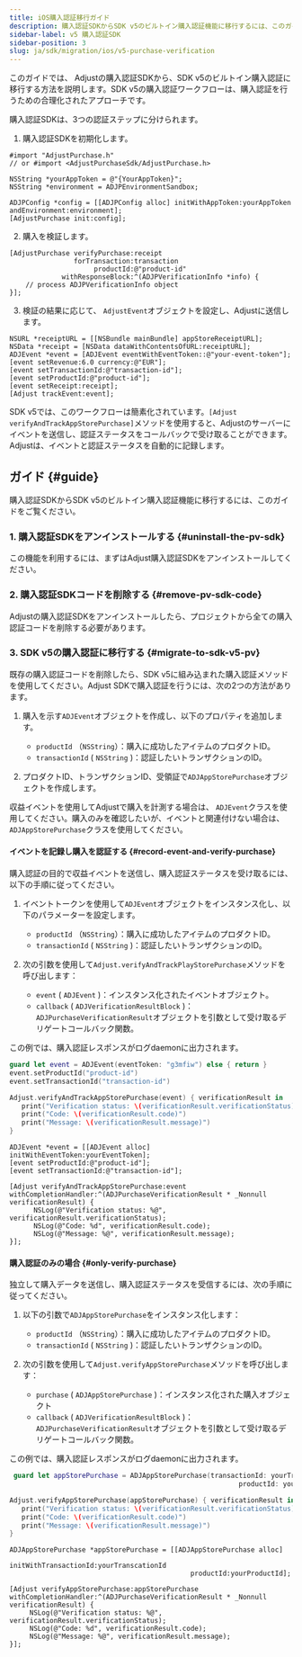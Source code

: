 ```yaml
---
title: iOS購入認証移行ガイド
description: 購入認証SDKからSDK v5のビルトイン購入認証機能に移行するには、このガイドをご覧ください。
sidebar-label: v5 購入認証SDK
sidebar-position: 3
slug: ja/sdk/migration/ios/v5-purchase-verification
---
```


このガイドでは、 Adjustの購入認証SDKから、SDK v5のビルトイン購入認証に移行する方法を説明します。SDK v5の購入認証ワークフローは、購入認証を行うための合理化されたアプローチです。

購入認証SDKは、3つの認証ステップに分けられます。

1. 購入認証SDKを初期化します。

```objc
#import "AdjustPurchase.h"
// or #import <AdjustPurchaseSdk/AdjustPurchase.h>

NSString *yourAppToken = @"{YourAppToken}";
NSString *environment = ADJPEnvironmentSandbox;

ADJPConfig *config = [[ADJPConfig alloc] initWithAppToken:yourAppToken andEnvironment:environment];
[AdjustPurchase init:config];
```

2. 購入を検証します。

```objc
[AdjustPurchase verifyPurchase:receipt
                forTransaction:transaction
                     productId:@"product-id"
             withResponseBlock:^(ADJPVerificationInfo *info) {
    // process ADJPVerificationInfo object
}];
```

3. 検証の結果に応じて、 `AdjustEvent`オブジェクトを設定し、Adjustに送信します。

```objc
NSURL *receiptURL = [[NSBundle mainBundle] appStoreReceiptURL];
NSData *receipt = [NSData dataWithContentsOfURL:receiptURL];
ADJEvent *event = [ADJEvent eventWithEventToken::@"your-event-token"];
[event setRevenue:6.0 currency:@"EUR"];
[event setTransactionId:@"transaction-id"];
[event setProductId:@"product-id"];
[event setReceipt:receipt];
[Adjust trackEvent:event];
```

SDK v5では、このワークフローは簡素化されています。`[Adjust verifyAndTrackAppStorePurchase]`メソッドを使用すると、Adjustのサーバーにイベントを送信し、認証ステータスをコールバックで受け取ることができます。Adjustは、イベントと認証ステータスを自動的に記録します。

## ガイド {#guide}

購入認証SDKからSDK v5のビルトイン購入認証機能に移行するには、このガイドをご覧ください。

### 1\. 購入認証SDKをアンインストールする {#uninstall-the-pv-sdk}

この機能を利用するには、まずはAdjust購入認証SDKをアンインストールしてください。

### 2\. 購入認証SDKコードを削除する {#remove-pv-sdk-code}

Adjustの購入認証SDKをアンインストールしたら、プロジェクトから全ての購入認証コードを削除する必要があります。

### 3\. SDK v5の購入認証に移行する {#migrate-to-sdk-v5-pv}

既存の購入認証コードを削除したら、SDK v5に組み込まれた購入認証メソッドを使用してください。Adjust SDKで購入認証を行うには、次の2つの方法があります。

1. 購入を示す`ADJEvent`オブジェクトを作成し、以下のプロパティを追加します。

   -  `productId` （`NSString`）：購入に成功したアイテムのプロダクトID。
   -  `transactionId` \( `NSString` \)：認証したいトランザクションのID。

2. プロダクトID、トランザクションID、受領証で`ADJAppStorePurchase`オブジェクトを作成します。

<Callout type="tip">

収益イベントを使用してAdjustで購入を計測する場合は、 `ADJEvent`クラスを使用してください。購入のみを確認したいが、イベントと関連付けない場合は、 `ADJAppStorePurchase`クラスを使用してください。

</Callout>

#### イベントを記録し購入を認証する {#record-event-and-verify-purchase}

購入認証の目的で収益イベントを送信し、購入認証ステータスを受け取るには、以下の手順に従ってください。

1. イベントトークンを使用して`ADJEvent`オブジェクトをインスタンス化し、以下のパラメーターを設定します。

   -  `productId` （`NSString`）：購入に成功したアイテムのプロダクトID。
   -  `transactionId` \( `NSString` \)：認証したいトランザクションのID。

2. 次の引数を使用して`Adjust.verifyAndTrackPlayStorePurchase`メソッドを呼び出します：
   -  `event` \( `ADJEvent` \)：インスタンス化されたイベントオブジェクト。
   -  `callback` \( `ADJVerificationResultBlock` \)： `ADJPurchaseVerificationResult`オブジェクトを引数として受け取るデリゲートコールバック関数。

この例では、購入認証レスポンスがログdaemonに出力されます。

<Tabs>
<Tab title="Swift" sync="swift">

```swift
guard let event = ADJEvent(eventToken: "g3mfiw") else { return }
event.setProductId("product-id")
event.setTransactionId("transaction-id")

Adjust.verifyAndTrackAppStorePurchase(event) { verificationResult in
   print("Verification status: \(verificationResult.verificationStatus)")
   print("Code: \(verificationResult.code)")
   print("Message: \(verificationResult.message)")
}
```

</Tab>
<Tab title="Objective-C" sync="objc">

```objc
ADJEvent *event = [[ADJEvent alloc] initWithEventToken:yourEventToken];
[event setProductId:@"product-id"];
[event setTransactionId:@"transaction-id"];

[Adjust verifyAndTrackAppStorePurchase:event withCompletionHandler:^(ADJPurchaseVerificationResult * _Nonnull verificationResult) {
      NSLog(@"Verification status: %@", verificationResult.verificationStatus);
      NSLog(@"Code: %d", verificationResult.code);
      NSLog(@"Message: %@", verificationResult.message);
}];
```

</Tab>
</Tabs>

#### 購入認証のみの場合 {#only-verify-purchase}

独立して購入データを送信し、購入認証ステータスを受信するには、次の手順に従ってください。

1. 以下の引数で`ADJAppStorePurchase`をインスタンス化します：

   -  `productId` （`NSString`）：購入に成功したアイテムのプロダクトID。
   -  `transactionId` \( `NSString` \)：認証したいトランザクションのID。

2. 次の引数を使用して`Adjust.verifyAppStorePurchase`メソッドを呼び出します：
   -  `purchase` \( `ADJAppStorePurchase` \)：インスタンス化された購入オブジェクト
   -  `callback` \( `ADJVerificationResultBlock` \)： `ADJPurchaseVerificationResult`オブジェクトを引数として受け取るデリゲートコールバック関数。

この例では、購入認証レスポンスがログdaemonに出力されます。

<Tabs>
<Tab title="Swift" sync="swift">

```swift
 guard let appStorePurchase = ADJAppStorePurchase(transactionId: yourTransactionId,
                                                         productId: yourProductId) else { return }

Adjust.verifyAppStorePurchase(appStorePurchase) { verificationResult in
   print("Verification status: \(verificationResult.verificationStatus)")
   print("Code: \(verificationResult.code)")
   print("Message: \(verificationResult.message)")
}
```

</Tab>
<Tab title="Objective-C" sync="objc">

```objc
ADJAppStorePurchase *appStorePurchase = [[ADJAppStorePurchase alloc]
                                             initWithTransactionId:yourTranscationId
                                             productId:yourProductId];

[Adjust verifyAppStorePurchase:appStorePurchase withCompletionHandler:^(ADJPurchaseVerificationResult * _Nonnull verificationResult) {
     NSLog(@"Verification status: %@", verificationResult.verificationStatus);
     NSLog(@"Code: %d", verificationResult.code);
     NSLog(@"Message: %@", verificationResult.message);
}];
```

</Tab>
</Tabs>
